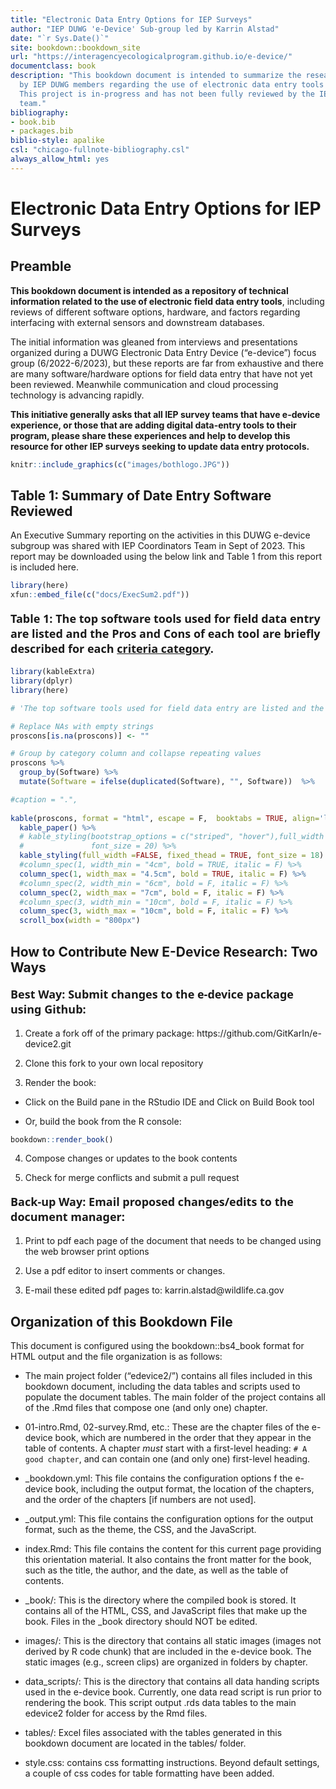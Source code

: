 ```yaml
--- 
title: "Electronic Data Entry Options for IEP Surveys"
author: "IEP DUWG 'e-Device' Sub-group led by Karrin Alstad"
date: "`r Sys.Date()`"
site: bookdown::bookdown_site
url: "https://interagencyecologicalprogram.github.io/e-device/"
documentclass: book
description: "This bookdown document is intended to summarize the research collected
  by IEP DUWG members regarding the use of electronic data entry tools in IEP Surveys.
  This project is in-progress and has not been fully reviewed by the IEP DUWG e-device
  team."
bibliography:
- book.bib
- packages.bib
biblio-style: apalike
csl: "chicago-fullnote-bibliography.csl"
always_allow_html: yes
---
```


# Electronic Data Entry Options for IEP Surveys  {-}

## Preamble

**This bookdown document is intended as a repository of technical information related to the use of electronic field data entry tools**, including reviews of different software options, hardware, and factors regarding interfacing with external sensors and downstream databases.  

The initial information was gleaned from interviews and presentations organized during a DUWG Electronic Data Entry Device ("e-device") focus group (6/2022-6/2023), but these reports are far from exhaustive and there are many software/hardware options for field data entry that have not yet been reviewed.  Meanwhile communication and cloud processing technology is advancing rapidly.  

**This initiative generally asks that all IEP survey teams that have e-device experience, or those that are adding digital data-entry tools to their program, please share these experiences and help to develop this resource for other IEP surveys seeking to update data entry protocols.**



```r
knitr::include_graphics(c("images/bothlogo.JPG"))
```



## **Table 1: Summary of Date Entry Software Reviewed** 

An Executive Summary reporting on the activities in this DUWG e-device subgroup was shared with IEP Coordinators Team in Sept of 2023. This report may be downloaded using the below link and Table 1 from this report is included here. 
```r
library(here)
xfun::embed_file(c("docs/ExecSum2.pdf"))
```


<!-- # specifying font style for bold because H3 does not render bold "**" option-->
::: {#Tab1  style="font-size:18px; font-family: Segoe UI;"}

**Table 1:  The top software tools used for field data entry are listed and the Pros and Cons of each tool are briefly described for each [criteria category](#crittop).**
:::

```r

library(kableExtra)
library(dplyr)
library(here)

# 'The top software tools used for field data entry are listed and the Pros and Cons of each tool are briefly described.'

# Replace NAs with empty strings 
proscons[is.na(proscons)] <- ""

# Group by category column and collapse repeating values
proscons %>%
  group_by(Software) %>%
  mutate(Software = ifelse(duplicated(Software), "", Software))  %>%

#caption = ".",
  
kable(proscons, format = "html", escape = F,  booktabs = TRUE, align='l') %>%
  kable_paper() %>% 
  # kable_styling(bootstrap_options = c("striped", "hover"),full_width = FALSE, fixed_thead = TRUE,
  #               font_size = 20) %>%
  kable_styling(full_width =FALSE, fixed_thead = TRUE, font_size = 18) %>%
  #column_spec(1, width_min = "4cm", bold = TRUE, italic = F) %>%
  column_spec(1, width_max = "4.5cm", bold = TRUE, italic = F) %>%
  #column_spec(2, width_min = "6cm", bold = F, italic = F) %>%
  column_spec(2, width_max = "7cm", bold = F, italic = F) %>%
  #column_spec(3, width_min = "10cm", bold = F, italic = F) %>%
  column_spec(3, width_max = "10cm", bold = F, italic = F) %>%
  scroll_box(width = "800px")

```

## **How to Contribute New E-Device Research: Two Ways**

<!-- # specifying font style for bold because H3 does not render bold "**" option-->
::: {#Tab1  style="font-size:18px; font-family: Segoe UI;"}
**Best Way: Submit changes to the e-device package using Github:** 
:::

1. Create a fork off of the primary package: https://github.com/GitKarIn/e-device2.git

2. Clone this fork to your own local repository

3. Render the book:

-  Click on the Build pane in the RStudio IDE and Click on Build Book tool

-  Or, build the book from the R console:
```r
bookdown::render_book()
```

4. Compose changes or updates to the book contents

5. Check for merge conflicts and submit a pull request

<!-- # specifying font style for bold because H3 does not render bold "**" option-->
::: {#Tab1  style="font-size:18px; font-family: Segoe UI;"}
**Back-up Way: Email proposed changes/edits to the document manager:** 
:::


1. Print to pdf each page of the document that needs to be changed using the web browser print options 

2. Use a pdf editor to insert comments or changes.

3. E-mail these edited pdf pages to: karrin.alstad@wildlife.ca.gov



## Organization of this Bookdown File


This document is configured using the bookdown::bs4_book format for HTML output and the file organization is as follows:

  * The main project folder ("edevice2/") contains all files included in this bookdown document, including the data tables and scripts used to populate the document tables. The main folder of the project contains all of the .Rmd files that compose one (and only one) chapter. 
 
  * 01-intro.Rmd, 02-survey.Rmd, etc.: These are the chapter files of the e-device book, which are numbered in the order that they appear in the table of contents.  A chapter *must* start with a first-level heading: `# A good chapter`, and can contain one (and only one) first-level heading.

  * _bookdown.yml: This file contains the configuration options f the e-device book, including the output format, the location of the chapters, and the order of the chapters [if numbers are not used].
  
  * _output.yml: This file contains the configuration options for the output format, such as the theme, the CSS, and the JavaScript.
  
  * index.Rmd: This file contains the content for this current page providing this orientation material. It also contains the front matter for the book, such as the title, the author, and the date, as well as the table of contents.  
  
  * _book/: This is the directory where the compiled book is stored. It contains all of the HTML, CSS, and JavaScript files that make up the book.  Files in the _book directory should NOT be edited.
  
  * images/: This is the directory that contains all static images (images not derived by R code chunk) that are included in the e-device book.  The static images (e.g., screen clips) are organized in folders by chapter.
  
  * data_scripts/: This is the directory that contains all data handing scripts used in the e-device book.  Currently, one data read script is run prior to rendering the book. This script output .rds data tables to the main edevice2 folder for access by the Rmd files.
  
  * tables/: Excel files associated with the tables generated in this bookdown document are located in the tables/ folder.
  
  * style.css: contains css formatting instructions.  Beyond default settings, a couple of css codes for table formatting have been added.
  



